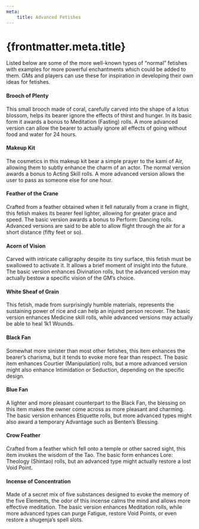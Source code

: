 ```yaml
---
meta:
    title: Advanced Fetishes
---
```

# {frontmatter.meta.title}

Listed below are some of the more well-known types of “normal” fetishes with examples for more powerful enchantments which could be added to them. GMs and players can use these for inspiration in developing their own ideas for fetishes.

#### Brooch of Plenty
This small brooch made of coral, carefully carved into the shape of a lotus blossom, helps its bearer ignore the effects of thirst and hunger. In its basic form it awards a bonus to Meditation (Fasting) rolls. A more advanced version can allow the bearer to actually ignore all effects of going without food and water for 24 hours.

#### Makeup Kit
The cosmetics in this makeup kit bear a simple prayer to the kami of Air, allowing them to subtly enhance the charm of an actor. The normal version awards a bonus to Acting Skill rolls. A more advanced version allows the user to pass as someone else for one hour.

#### Feather of the Crane 
Crafted from a feather obtained when it fell naturally from a crane in flight, this fetish makes its bearer feel lighter, allowing for greater grace and speed. The basic version awards a bonus to Perform: Dancing rolls. Advanced versions are said to be able to allow flight through the air for a short distance (fifty feet or so).

#### Acorn of Vision 
Carved with intricate calligraphy despite its tiny surface, this fetish must be swallowed to activate it. It allows a brief moment of insight into the future. The basic version enhances Divination rolls, but the advanced version may actually bestow a specific vision of the GM’s choice.

#### White Sheaf of Grain
This fetish, made from surprisingly humble materials, represents the sustaining power of rice and can help an injured person recover. The basic version enhances Medicine skill rolls, while advanced versions may actually be able to heal 1k1 Wounds.

#### Black Fan
Somewhat more sinister than most other fetishes, this item enhances the bearer’s charisma, but it tends to evoke more fear than respect. The basic item enhances Courtier (Manipulation) rolls, but a more advanced version might also enhance Intimidation or Seduction, depending on the specific design.

#### Blue Fan 
A lighter and more pleasant counterpart to the Black Fan, the blessing on this item makes the owner come across as more pleasant and charming. The basic version enhances Etiquette rolls, but more advanced types might also award a temporary Advantage such as Benten’s Blessing.

#### Crow Feather 
Crafted from a feather which fell onto a temple or other sacred sight, this item invokes the wisdom of the Tao. The basic form enhances Lore: Theology (Shintao) rolls, but an advanced type might actually restore a lost Void Point.

#### Incense of Concentration 
Made of a secret mix of five substances designed to evoke the memory of the five Elements, the odor of this incense calms the mind and allows more effective meditation. The basic version enhances Meditation rolls, while more advanced types can purge Fatigue, restore Void Points, or even restore a shugenja’s spell slots.

